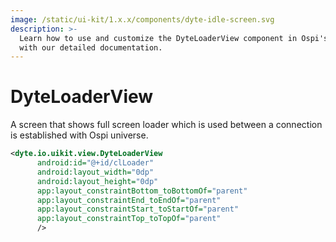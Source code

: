 ```yaml
---
image: /static/ui-kit/1.x.x/components/dyte-idle-screen.svg
description: >-
  Learn how to use and customize the DyteLoaderView component in Ospi's Android
  with our detailed documentation.
---
```


# DyteLoaderView

A screen that shows full screen loader which is used between a connection is established with Ospi universe.

```xml
<dyte.io.uikit.view.DyteLoaderView
      android:id="@+id/clLoader"
      android:layout_width="0dp"
      android:layout_height="0dp"
      app:layout_constraintBottom_toBottomOf="parent"
      app:layout_constraintEnd_toEndOf="parent"
      app:layout_constraintStart_toStartOf="parent"
      app:layout_constraintTop_toTopOf="parent"
      />
```

<head>
  <title>Android DyteLoaderView</title>
</head>
